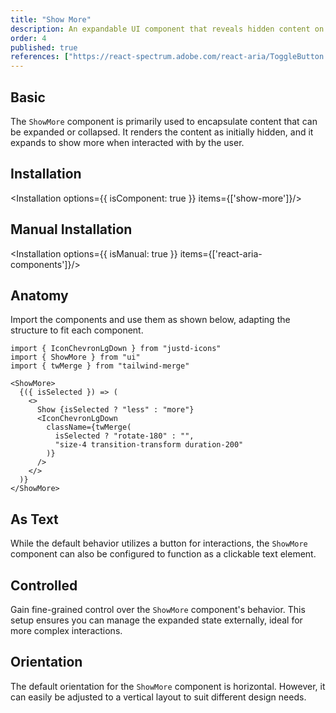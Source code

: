 ```yaml
---
title: "Show More"
description: An expandable UI component that reveals hidden content on demand, optimizing space while maintaining accessibility.
order: 4
published: true
references: ["https://react-spectrum.adobe.com/react-aria/ToggleButton.html#props"]
---
```


## Basic
The `ShowMore` component is primarily used to encapsulate content that can be expanded or collapsed. It renders the content as initially hidden, and it expands to show more when interacted with by the user.
<How isCenter={false} toUse="surfaces/show-more/show-more-demo" />

## Installation
<Installation options={{ isComponent: true }} items={['show-more']}/>

## Manual Installation
<Installation options={{ isManual: true }} items={['react-aria-components']}/>
<SourceCode toShow='show-more'/>

## Anatomy
Import the components and use them as shown below, adapting the structure to fit each component.
```
import { IconChevronLgDown } from "justd-icons"
import { ShowMore } from "ui"
import { twMerge } from "tailwind-merge"

<ShowMore>
  {({ isSelected }) => (
    <>
      Show {isSelected ? "less" : "more"}
      <IconChevronLgDown
        className={twMerge(
          isSelected ? "rotate-180" : "",
          "size-4 transition-transform duration-200"
        )}
      />
    </>
  )}
</ShowMore>
```

## As Text
While the default behavior utilizes a button for interactions, the `ShowMore` component can also be configured to function as a clickable text element.
<How isCenter={false} toUse="surfaces/show-more/show-more-as-text-demo" />

## Controlled
Gain fine-grained control over the `ShowMore` component's behavior. This setup ensures you can manage the expanded state externally, ideal for more complex interactions.
<How isCenter={false} toUse="surfaces/show-more/show-more-controlled-demo" />

## Orientation
The default orientation for the `ShowMore` component is horizontal. However, it can easily be adjusted to a vertical layout to suit different design needs.
<How toUse="surfaces/show-more/show-more-orientation-demo" />
